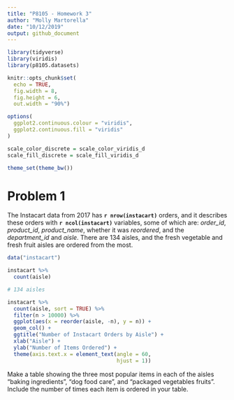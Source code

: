 ```yaml
---
title: "P8105 - Homework 3"
author: "Molly Martorella"
date: "10/12/2019"
output: github_document
---
```


```r

library(tidyverse)
library(viridis)
library(p8105.datasets)

knitr::opts_chunk$set(
  echo = TRUE,
  fig.width = 8,
  fig.height = 6,
  out.width = "90%")

options(
  ggplot2.continuous.colour = "viridis",
  ggplot2.continuous.fill = "viridis"
)

scale_color_discrete = scale_color_viridis_d
scale_fill_discrete = scale_fill_viridis_d

theme_set(theme_bw())

```

# Problem 1

The Instacart data from 2017 has **`r nrow(instacart)`** orders, and it describes these orders with **`r ncol(instacart)`** variables, some of which are: _order_id_, _product_id_, _product_name_, whether it was _reordered_, and the _department_id_ and _aisle_. There are 134 aisles, and the fresh vegetable and fresh fruit aisles are ordered from the most.


```r

data("instacart")

instacart %>% 
  count(aisle)

# 134 aisles
```

```r

instacart %>% 
  count(aisle, sort = TRUE) %>% 
  filter(n > 10000) %>% 
  ggplot(aes(x = reorder(aisle, -n), y = n)) +
  geom_col() +
  ggtitle("Number of Instacart Orders by Aisle") +
  xlab("Aisle") +
  ylab("Number of Items Ordered") +
  theme(axis.text.x = element_text(angle = 60, 
                                   hjust = 1))

```


Make a table showing the three most popular items in each of the aisles “baking ingredients”, “dog food care”, and “packaged vegetables fruits”. Include the number of times each item is ordered in your table.





